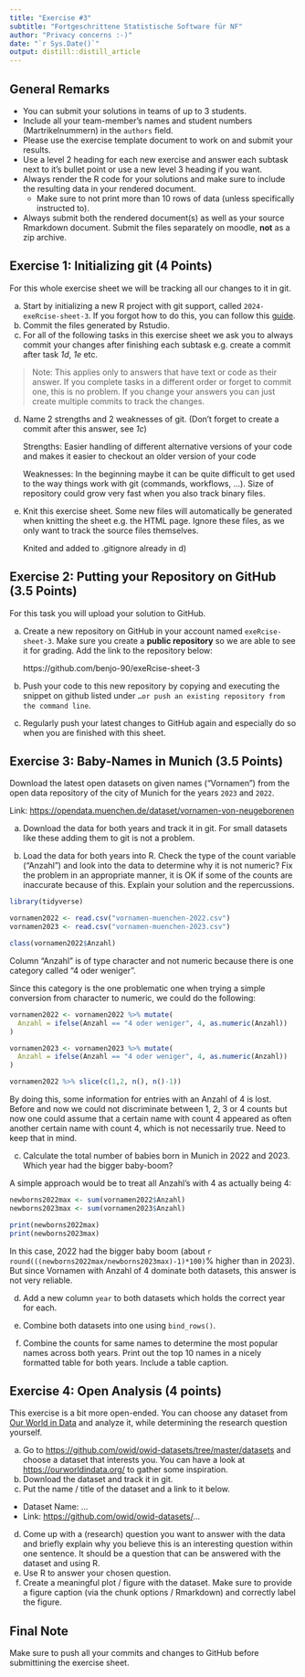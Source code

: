 ```yaml
---
title: "Exercise #3"
subtitle: "Fortgeschrittene Statistische Software für NF"
author: "Privacy concerns :-)"
date: "`r Sys.Date()`"
output: distill::distill_article
---
```


## General Remarks

-   You can submit your solutions in teams of up to 3 students.
-   Include all your team-member's names and student numbers
    (Martrikelnummern) in the `authors` field.
-   Please use the exercise template document to work on and submit your
    results.
-   Use a level 2 heading for each new exercise and answer each subtask
    next to it's bullet point or use a new level 3 heading if you want.
-   Always render the R code for your solutions and make sure to include
    the resulting data in your rendered document.
    -   Make sure to not print more than 10 rows of data (unless
        specifically instructed to).
-   Always submit both the rendered document(s) as well as your source
    Rmarkdown document. Submit the files separately on moodle, **not**
    as a zip archive.

## Exercise 1: Initializing git (4 Points)

For this whole exercise sheet we will be tracking all our changes to it
in git.

a)  Start by initializing a new R project with git support, called
    `2024-exeRcise-sheet-3`. If you forgot how to do this, you can
    follow this
    [guide](https://malikaihle.github.io/Introduction-RStudio-Git-GitHub/rstudio_project.html).
b)  Commit the files generated by Rstudio.
c)  For all of the following tasks in this exercise sheet we ask you to
    always commit your changes after finishing each subtask e.g. create
    a commit after task *1d*, *1e* etc.

> Note: This applies only to answers that have text or code as their
> answer. If you complete tasks in a different order or forget to commit
> one, this is no problem. If you change your answers you can just
> create multiple commits to track the changes.

d)  Name 2 strengths and 2 weaknesses of git. (Don't forget to create a
    commit after this answer, see *1c*)
    
    Strengths: Easier handling of different alternative versions of your code and makes it easier to checkout an older version of your code
    
    Weaknesses: In the beginning maybe it can be quite difficult to get used to the way things work with git (commands, workflows, ...). Size of repository could grow very fast when you also track binary files.
    
e)  Knit this exercise sheet. Some new files will automatically be
    generated when knitting the sheet e.g. the HTML page. Ignore these
    files, as we only want to track the source files themselves.
    
    Knited and added to .gitignore already in d) 

## Exercise 2: Putting your Repository on GitHub (3.5 Points)

For this task you will upload your solution to GitHub.

a)  Create a new repository on GitHub in your account named
    `exeRcise-sheet-3`. Make sure you create a **public repository** so
    we are able to see it for grading. Add the link to the repository
    below:
    
    https://github.com/benjo-90/exeRcise-sheet-3
    
b)  Push your code to this new repository by copying and executing the
    snippet on github listed under
    `…or push an existing repository from the command line`.
c)  Regularly push your latest changes to GitHub again and especially do
    so when you are finished with this sheet.

## Exercise 3: Baby-Names in Munich (3.5 Points)

Download the latest open datasets on given names ("Vornamen") from the
open data repository of the city of Munich for the years `2023` and
`2022`.

Link: <https://opendata.muenchen.de/dataset/vornamen-von-neugeborenen>

a)  Download the data for both years and track it in git. For small
    datasets like these adding them to git is not a problem.

b)  Load the data for both years into R. Check the type of the count
    variable ("Anzahl") and look into the data to determine why it is
    not numeric? Fix the problem in an appropriate manner, it is OK if
    some of the counts are inaccurate because of this. Explain your
    solution and the repercussions.
    
```r
library(tidyverse)
```
    
```r
vornamen2022 <- read.csv("vornamen-muenchen-2022.csv")
vornamen2023 <- read.csv("vornamen-muenchen-2023.csv")

class(vornamen2022$Anzahl)
```
Column "Anzahl" is of type character and not numeric because there is one category called "4 oder weniger".

Since this category is the one problematic one when trying a simple conversion from character to numeric, we could do the following:

```r
vornamen2022 <- vornamen2022 %>% mutate(
  Anzahl = ifelse(Anzahl == "4 oder weniger", 4, as.numeric(Anzahl))
)

vornamen2023 <- vornamen2023 %>% mutate(
  Anzahl = ifelse(Anzahl == "4 oder weniger", 4, as.numeric(Anzahl))
)

vornamen2022 %>% slice(c(1,2, n(), n()-1))
```

By doing this, some information for entries with an Anzahl of 4 is lost. Before and now we could not discriminate between 1, 2, 3 or 4 counts but now one could assume that a certain name with count 4 appeared as often another certain name with count 4, which is not necessarily true. Need to keep that in mind. 

c)  Calculate the total number of babies born in Munich in 2022
    and 2023. Which year had the bigger baby-boom?
    
A simple approach would be to treat all Anzahl's with 4 as actually being 4:
    
```r
newborns2022max <- sum(vornamen2022$Anzahl)
newborns2023max <- sum(vornamen2023$Anzahl)

print(newborns2022max)
print(newborns2023max)
```
In this case, 2022 had the bigger baby boom (about `r round(((newborns2022max/newborns2023max)-1)*100)`% higher than in 2023). But since Vornamen with Anzahl of 4 dominate both datasets, this answer is not very reliable.


d)  Add a new column `year` to both datasets which holds the correct
    year for each.

e)  Combine both datasets into one using `bind_rows()`.

f)  Combine the counts for same names to determine the most popular
    names across both years. Print out the top 10 names in a nicely
    formatted table for both years. Include a table caption.

## Exercise 4: Open Analysis (4 points)

This exercise is a bit more open-ended. You can choose any dataset from
[Our World in Data](https://ourworldindata.org/) and analyze it, while
determining the research question yourself.

a)  Go to <https://github.com/owid/owid-datasets/tree/master/datasets>
    and choose a dataset that interests you. You can have a look at
    <https://ourworldindata.org/> to gather some inspiration.
b)  Download the dataset and track it in git.
c)  Put the name / title of the dataset and a link to it below.

-   Dataset Name: ...
-   Link: <https://github.com/owid/owid-datasets/>...

d)  Come up with a (research) question you want to answer with the data
    and briefly explain why you believe this is an interesting question
    within one sentence. It should be a question that can be answered
    with the dataset and using R.
e)  Use R to answer your chosen question.
f)  Create a meaningful plot / figure with the dataset. Make sure to
    provide a figure caption (via the chunk options / Rmarkdown) and
    correctly label the figure.

## Final Note

Make sure to push all your commits and changes to GitHub before
submittining the exercise sheet.
